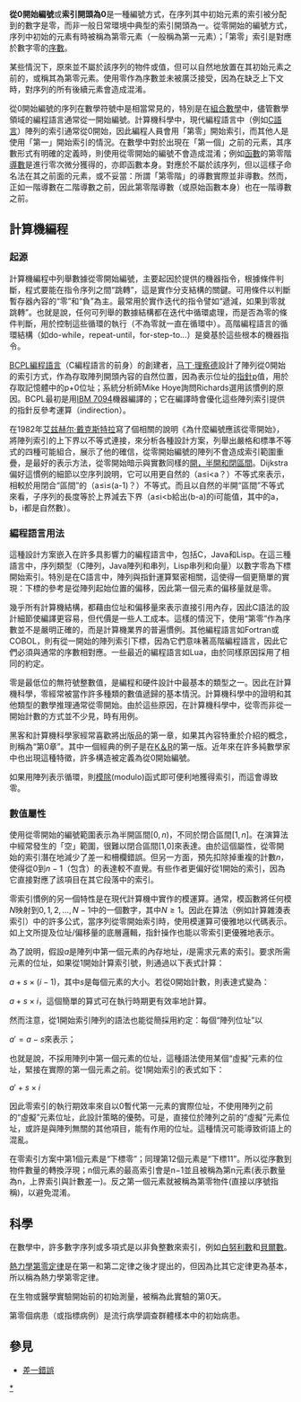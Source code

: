 {{Multiple issues|
{{Copyedit|time=2020-05-23T10:26:42+00:00}}
{{Unreferenced|time=2020-05-23T10:26:42+00:00}}
}}
'''從0開始編號'''或'''索引開頭為0'''是一種編號方式，在序列其中初始元素的索引被分配到的數字是零，而非一般日常環境中典型的索引開頭為一。從零開始的編號方式，序列中初始的元素有時被稱為第零元素（一般稱為第一元素）；「第零」索引是對應於數字零的[[序數|序數]]。

某些情況下，原來並不屬於該序列的物件或值，但可以自然地放置在其初始元素之前的，或稱其為第零元素。使用零作為序數並未被廣泛接受，因為在缺乏上下文時，對序列的所有後續元素會造成混淆。

從0開始編號的序列在數學符號中是相當常見的，特別是在[[組合數學|組合數學]]中，儘管數學領域的編程語言通常從一開始編號。計算機科學中，現代編程語言中（例如[[C語言|C語言]]）陣列的索引通常從0開始，因此編程人員會用「第零」開始索引，而其他人是使用「第一」開始索引的情況。在數學中對於出現在「第一個」之前的元素，其序數形式有明確的定義時，則使用從零開始的編號不會造成混淆；例如[[函數|函數]]的第零階[[導數|導數]]是進行零次微分獲得的，亦即函數本身。對應於不屬於該序列，但以這樣子命名法在其之前面的元素，或不妥當：所謂「第零階」的導數實際並非導數。然而，正如一階導數在二階導數之前，因此第零階導數（或原始函數本身）也在一階導數之前。

== 計算機編程 ==
=== 起源 ===
計算機編程中列舉數據從零開始編號，主要起因於提供的機器指令，根據條件判斷，程式要能在指令序列之間“跳轉”，這是實作分支結構的關鍵。可用條件以判斷暫存器內容的“零”和“負”為主。最常用於實作迭代的指令譬如“遞減，如果到零就跳轉”。也就是說，任何可列舉的數據結構都在迭代中循環處理，而是否為零的條件判斷，用於控制這些循環的執行（不為零就一直在循環中）。高階編程語言的循環結構（如do-while，repeat-until，for-step-to...）是奠基於這些根本的機器指令。

[[BCPL|BCPL編程語言]]（C編程語言的前身）的創建者，[[马丁·理察德|马丁·理察德]]設計了陣列從0開始的索引方式，作為存取陣列開頭內容的自然位置，因為表示位址的[[指標_(電腦科學)|指針]]p值，用於存取記憶體中的p+0位址；系統分析師Mike Hoye詢問Richards選用該慣例的原因。BCPL最初是用[[IBM_7090|IBM 7094]]機器編譯的；它在編譯時會優化這些陣列索引提供的指針反參考運算（indirection）。

在1982年[[艾兹赫尔·戴克斯特拉|艾兹赫尔·戴克斯特拉]]寫了個相關的說明《為什麼編號應該從零開始》，將陣列索引的上下界以不等式連接，來分析各種設計方案，列舉出嚴格和標準不等式的四種可能組合，展示了他的確信，從零開始編號的陣列不會造成索引範圍重疊，是最好的表示方法，從零開始暗示與實數同樣的[[區間|開，半開和閉區間]]。Dijkstra偏好這慣例的細節以空序列說明，它可以用更自然的（a≤i<a？）不等式來表示，相較於用閉合“區間”的（a≤i≤(a-1)？）不等式。而且以自然的半開“區間”不等式來看，子序列的長度等於上界減去下界（a≤i<b給出(b-a)的i可能值，其中的a，b，i都是自然數）。

=== 編程語言用法 ===
這種設計方案嵌入在許多具影響力的編程語言中，包括C，Java和Lisp。在這三種語言中，序列類型（C陣列，Java陣列和串列，Lisp串列和向量）以數字零為下標開始索引。特別是在C語言中，陣列與指針運算緊密相關，這使得一個更簡單的實現：下標的參考是從陣列起始位置的偏移，因此第一個元素的偏移量就是零。

幾乎所有計算機結構，都藉由位址和偏移量來表示直接引用內存，因此C語法的設計細節使編譯更容易，但代價是一些人工成本。這樣的情況下，使用“第零”作為序數並不是嚴明正確的，而是計算機業界的普遍慣例。其他編程語言如Fortran或COBOL，則有從一開始的陣列索引下標，因為它們意味著高階編程語言，因此它們必須與通常的序數相對應。一些最近的編程語言如Lua，由於同樣原因採用了相同的約定。

零是最低位的無符號整數值，是編程和硬件設計中最基本的類型之一。因此在計算機科學，零經常被當作許多種類的數值遞歸的基本情況。計算機科學中的證明和其他類型的數學推理通常從零開始。由於這些原因，在計算機科學中，從零而非從一開始計數的方式並不少見，時有用例。

黑客和計算機科學家經常喜歡將出版品的第一章，如果其內容特重於介紹的概念，則稱為“第0章”。其中一個經典的例子是在[[C程序设计语言_(书)|K＆R]]的第一版。近年來在許多純數學家中也出現這種特徵，許多構造被定義為從0開始編號。

如果用陣列表示循環，則[[模除|模除]](modulo)函式即可便利地獲得索引，而這會導致零。

=== 數值屬性 ===
使用從零開始的編號範圍表示為半開區間<math>[0, n)</math>，不同於閉合區間<math>[1, n]</math>。在演算法中經常發生的「空」範圍，很難以閉合區間[1,0]來表達。由於這個屬性，從零開始的索引潛在地減少了差一和柵欄錯誤。但另一方面，預先扣除掉重複的計數<math>n</math>，使得從<math>0</math>到<math>n-1</math>（包含）的表達較不直覺。有些作者更偏好從<math>1</math>開始的索引，因為它直接對應了該項目在其它段落中的索引。

零索引慣例的另一個特性是在現代計算機中實作的模運算。通常，模函數將任何模<math>N</math>映射到<math>0, 1, 2,\dots,N-1</math>中的一個數字，其中<math>N\geq1</math>。因此在算法（例如計算雜湊表索引）中的許多公式，當序列從零開始索引時，使用模運算可優雅地以代碼表示。如上文所提及位址/偏移量的底層邏輯，指針操作也能以零索引更優雅地表示。

為了說明，假設<math>a</math>是陣列中第一個元素的內存地址，<math>i</math>是需求元素的索引。要求所需元素的位址，如果從<math>1</math>開始計算索引號，則通過以下表式計算：

<math>a+s \times (i-1)</math>，其中<math>s</math>是每個元素的大小。若從0開始計數，則表達式變為：

<math>a+s \times i</math>，這個簡單的算式可在執行時期更有效率地計算。

然而注意，從1開始索引陣列的語法也能從簡採用約定：每個“陣列位址”以

<math>a'=a-s</math>來表示；

也就是說，不採用陣列中第一個元素的位址，這種語法使用某個“虛擬”元素的位址，緊接在實際的第一個元素之前。從1開始索引的表式如下：

<math>a'+s\times i</math>

因此零索引的執行期效率來自以0暫代第一元素的實際位址，不使用陣列之前的“虛擬”元素位址，此設計策略的優勢。可是，直接位於陣列之前的“虛擬”元素位址，或許是與陣列無關的其他項目，能有作用的位址。這種情況可能導致術語上的混亂。

在零索引方案中第1個元素是“下標零”；同理第12個元素是“下標11”。所以從序數到物件數量的轉換浮現；n個元素的最高索引會是n−1並且被稱為第n元素(表示數量為n，上界索引與計數差一)。反之第一個元素就被稱為第零物件(直接以序號指稱)，以避免混淆。

== 科學 ==
在數學中，許多數字序列或多項式是以非負整數來索引，例如[[白努利數|白努利數]]和[[貝爾數|貝爾數]]。

[[熱力學第零定律|熱力學第零定律]]是在第一和第二定律之後才提出的，但因為比其它定律更為基本，
所以稱為熱力學第零定律。

在生物或醫學實驗開始前的初始測量，被稱為此實驗的第0天。

第零個病患（或指標病例）是流行病學調查群體樣本中的初始病患。

== 參見 ==
* [[差一錯誤|差一錯誤]]{{Translation/Ref|lang=en|article=Zero-based_numbering|oldid=}}

[[Category:序数|*]]